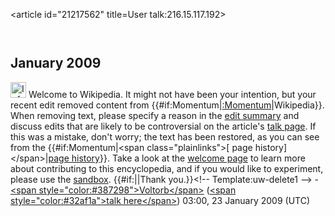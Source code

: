 <article id="21217562" title=User talk:216.15.117.192>
	<talkpage id="21217562" title="User talk:216.15.117.192">
== January 2009 ==

[[Image:Information.svg|25px]] Welcome to Wikipedia. It might not have been your intention, but your recent edit removed content from {{#if:Momentum|[[:Momentum]]|Wikipedia}}. When removing text, please specify a reason in the [[Help:Edit summary|edit summary]] and discuss edits that are likely to be controversial on the article's [[Wikipedia:Talk page|talk page]]. If this was a mistake, don't worry; the text has been restored, as you can see from the {{#if:Momentum|&lt;span class=&quot;plainlinks&quot;&gt;[{{fullurl:Momentum|action=history}} page history]&lt;/span&gt;|[[Help:Page history|page history]]}}. Take a look at the [[Wikipedia:Welcome|welcome page]] to learn more about contributing to this encyclopedia, and if you would like to experiment, please use the [[Wikipedia:Sandbox|sandbox]].  {{#if:|{{{2}}}|Thank you.}}&lt;!-- Template:uw-delete1 --&gt; -[[User:Voltorb|&lt;span style=&quot;color:#387298&quot;&gt;Voltorb&lt;/span&gt;]] ([[User talk:Voltorb|&lt;span style=&quot;color:#32af1a&quot;&gt;talk here&lt;/span&gt;]]) 03:00, 23 January 2009 (UTC)
	</talkpage>
</article>
